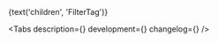


<Meta title='Components/FilterTag' component={FilterTag} id='FilterTag' />

<!-- Canvas -->

<Story name='FilterTag'>
    <div
        style={{
            padding: '8px',
            position: 'absolute',
            top: 0,
            left: 0,
            right: 0,
            bottom: 0,
        }}
    >
        <FilterTag
            size={select('size', SIZES, 's')}
            variant={select('variant', ['default', 'alt'], 'default')}
            shape={select('shape', ['rounded', 'rectangular'], 'rounded')}
            view={select('view', ['outlined', 'filled'], 'outlined')}
            disabled={boolean('disabled', false)}
            checked={boolean('checked', false)}
            open={boolean('open', false)}
            showClear={boolean('showClear', true)}
        >
            {text('children', 'FilterTag')}
        </FilterTag>
    </div>
</Story>

<!-- Docs -->

<ComponentHeader
    name='FilterTag'
    version={version}
    package='@alfalab/core-components/filter-tag'
    design='https://www.figma.com/file/cdNnkh2QdxuvYLrBm4cubM/Web-%3A%3A-Core-Default-Components?node-id=7300%3A40133'
    children='Используется чтобы вывести параметры фильтрации и отобразить примененное значение.'
/>

<Tabs description={<Description />} development={<Development />} changelog={<Changelog />} />
